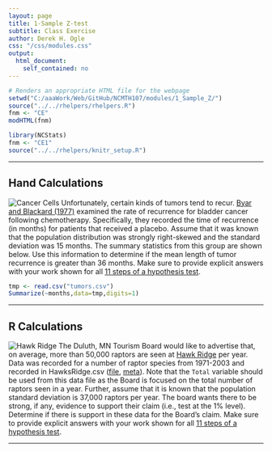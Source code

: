 ```yaml
---
layout: page
title: 1-Sample Z-test
subtitle: Class Exercise
author: Derek H. Ogle
css: "/css/modules.css"
output:
  html_document:
    self_contained: no
---
```


```r
# Renders an appropriate HTML file for the webpage
setwd("C:/aaaWork/Web/GitHub/NCMTH107/modules/1_Sample_Z/")
source("../../rhelpers/rhelpers.R")
fnm <- "CE"
modHTML(fnm)
```

```r
library(NCStats)
fnm <- "CE1"
source("../../rhelpers/knitr_setup.R")
```

----

## Hand Calculations
<img src="../zimgs/cancer-cells.jpg" alt="Cancer Cells" class="img-right">
Unfortunately, certain kinds of tumors tend to recur.  [Byar and Blackard (1977)]() examined the rate of recurrence for bladder cancer following chemotherapy.  Specifically, they recorded the time of recurrence (in months) for patients that received a placebo.  Assume that it was known that the population distribution was strongly right-skewed and the standard deviation was 15 months.  The summary statistics from this group are shown below.  Use this information to determine if the mean length of tumor recurrence is greater than 36 months.  Make sure to provide explicit answers with your work shown for all [11 steps of a hypothesis test](../Hypothesis_Testing/11-steps.html).
```r
tmp <- read.csv("tumors.csv") 
Summarize(~months,data=tmp,digits=1)
```

----

## R Calculations
<img src="../zimgs/hawk_ridge.jpg" alt="Hawk Ridge" class="img-right">
The Duluth, MN Tourism Board would like to advertise that, on average, more than 50,000 raptors are seen at [Hawk Ridge](http://www.hawkridge.org/) per year.  Data was recorded for a number of raptor species from 1971-2003 and recorded in HawksRidge.csv ([file](https://github.com/droglenc/NCData/raw/master/HawksRidge.csv), [meta](https://github.com/droglenc/NCData/blob/master/HawksRidge_meta.txt)).  Note that the `Total` variable should be used from this data file as the Board is focused on the total number of raptors seen in a year.  Further, assume that it is known that the population standard deviation is 37,000 raptors per year.  The board wants there to be strong, if any, evidence to support their claim (i.e., test at the 1% level).  Determine if there is support in these data for the Board's claim.  Make sure to provide explicit answers with your work shown for all [11 steps of a hypothesis test](../Hypothesis_Testing/11-steps.html).

----

